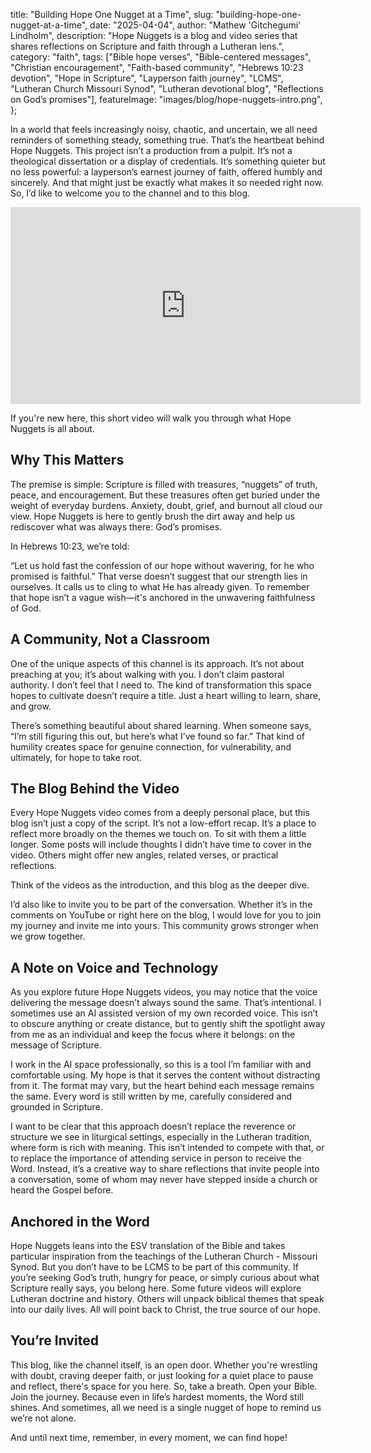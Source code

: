   title: "Building Hope One Nugget at a Time",
  slug: "building-hope-one-nugget-at-a-time",
  date: "2025-04-04",
  author: "Mathew 'Gitchegumi' Lindholm",
  description: "Hope Nuggets is a blog and video series that shares reflections on Scripture and faith through a Lutheran lens.",
  category: "faith",
  tags: ["Bible hope verses", "Bible-centered messages", "Christian encouragement", "Faith-based community", "Hebrews 10:23 devotion", "Hope in Scripture", "Layperson faith journey", "LCMS", "Lutheran Church Missouri Synod", "Lutheran devotional blog", "Reflections on God’s promises"],
  featureImage: "images/blog/hope-nuggets-intro.png",
};

In a world that feels increasingly noisy, chaotic, and uncertain, we all need reminders of something steady, something true. That’s the heartbeat behind Hope Nuggets. This project isn’t a production from a pulpit. It’s not a theological dissertation or a display of credentials. It’s something quieter but no less powerful: a layperson’s earnest journey of faith, offered humbly and sincerely. And that might just be exactly what makes it so needed right now. So, I’d like to welcome you to the channel and to this blog.

<iframe
  width="560"
  height="315"
  src="https://www.youtube.com/embed/rJNbbk9tRzo?si=ui7XhqK0yq-HXd2z"
  title="Welcome to Hope Nuggets! | Channel Introduction"
  frameBorder="0"
  allow="accelerometer; autoplay; clipboard-write; encrypted-media; gyroscope; picture-in-picture"
  allowFullScreen
  className="items-center justify-center rounded-lg my-8 md:mx-20"
></iframe>

If you're new here, this short video will walk you through what Hope Nuggets is all about.

## Why This Matters

The premise is simple: Scripture is filled with treasures, “nuggets” of truth, peace, and encouragement. But these treasures often get buried under the weight of everyday burdens. Anxiety, doubt, grief, and burnout all cloud our view. Hope Nuggets is here to gently brush the dirt away and help us rediscover what was always there: God’s promises.

In Hebrews 10:23, we’re told:

“Let us hold fast the confession of our hope without wavering, for he who promised is faithful.”
That verse doesn’t suggest that our strength lies in ourselves. It calls us to cling to what He has already given. To remember that hope isn’t a vague wish—it's anchored in the unwavering faithfulness of God.

## A Community, Not a Classroom

One of the unique aspects of this channel is its approach. It’s not about preaching at you; it’s about walking with you. I don’t claim pastoral authority. I don’t feel that I need to. The kind of transformation this space hopes to cultivate doesn’t require a title. Just a heart willing to learn, share, and grow.

There’s something beautiful about shared learning. When someone says, “I’m still figuring this out, but here’s what I’ve found so far.” That kind of humility creates space for genuine connection, for vulnerability, and ultimately, for hope to take root.

## The Blog Behind the Video

Every Hope Nuggets video comes from a deeply personal place, but this blog isn’t just a copy of the script. It’s not a low-effort recap. It’s a place to reflect more broadly on the themes we touch on. To sit with them a little longer. Some posts will include thoughts I didn’t have time to cover in the video. Others might offer new angles, related verses, or practical reflections.

Think of the videos as the introduction, and this blog as the deeper dive.

I’d also like to invite you to be part of the conversation. Whether it’s in the comments on YouTube or right here on the blog, I would love for you to join my journey and invite me into yours. This community grows stronger when we grow together.

## A Note on Voice and Technology

As you explore future Hope Nuggets videos, you may notice that the voice delivering the message doesn’t always sound the same. That’s intentional. I sometimes use an AI assisted version of my own recorded voice. This isn’t to obscure anything or create distance, but to gently shift the spotlight away from me as an individual and keep the focus where it belongs: on the message of Scripture.

I work in the AI space professionally, so this is a tool I’m familiar with and comfortable using. My hope is that it serves the content without distracting from it. The format may vary, but the heart behind each message remains the same. Every word is still written by me, carefully considered and grounded in Scripture.

I want to be clear that this approach doesn’t replace the reverence or structure we see in liturgical settings, especially in the Lutheran tradition, where form is rich with meaning. This isn’t intended to compete with that, or to replace the importance of attending service in person to receive the Word. Instead, it’s a creative way to share reflections that invite people into a conversation, some of whom may never have stepped inside a church or heard the Gospel before.

## Anchored in the Word

Hope Nuggets leans into the ESV translation of the Bible and takes particular inspiration from the teachings of the Lutheran Church - Missouri Synod. But you don’t have to be LCMS to be part of this community. If you’re seeking God’s truth, hungry for peace, or simply curious about what Scripture really says, you belong here. Some future videos will explore Lutheran doctrine and history. Others will unpack biblical themes that speak into our daily lives. All will point back to Christ, the true source of our hope.

## You’re Invited

This blog, like the channel itself, is an open door. Whether you're wrestling with doubt, craving deeper faith, or just looking for a quiet place to pause and reflect, there's space for you here. So, take a breath. Open your Bible. Join the journey. Because even in life’s hardest moments, the Word still shines. And sometimes, all we need is a single nugget of hope to remind us we’re not alone.

And until next time, remember, in every moment, we can find hope!
